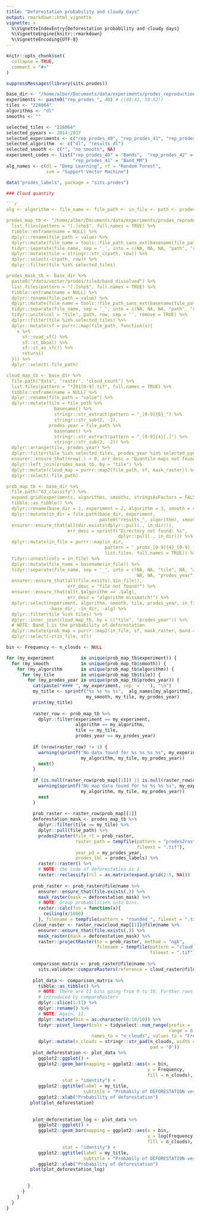 ```yaml
---
title: "Deforestation probability and cloudy days"
output: rmarkdown::html_vignette
vignette: >
  %\VignetteIndexEntry{Deforestation probability and cloudy days}
  %\VignetteEngine{knitr::rmarkdown}
  %\VignetteEncoding{UTF-8}
---
```


```r
knitr::opts_chunk$set(
  collapse = TRUE,
  comment = "#>"
)
```



```r

suppressMessages(library(sits.prodes))

base_dir <- "/home/alber/Documents/data/experiments/prodes_reproduction"
experiments <- paste0("rep_prodes_", 40) # c(40:42, 50:52))
tiles <- "226064"
algorithms <- "dl"
smooths <- ""

selected_tiles <- "226064"
selected_pyears <- 2014:2017
selected_experiments <- c("rep_prodes_40", "rep_prodes_41", "rep_prodes_42")
selected_algorithm  <- c("dl", "results_dl")
selected_smooth <- c("", "no_smooth", NA)
experiment_codes <- list("rep_prodes_40" = "Bands",  "rep_prodes_42" = "MM",  
                         "rep_prodes_41" = "Band_MM")
alg_names <- c(dl = "Deep Learning", rf = "Random Forest", 
               svm = "Support Vector Machine")

data("prodes_labels", package = "sits.prodes")

### Cloud quantity

```r

alg <- algorithm <- file_name <- file_path <- in_file <- path <- prodes_year <- sf <- tile <- value <- NULL

prodes_map_tb <- "/home/alber/Documents/data/experiments/prodes_reproduction/data/vector/prodes/tiled" %>% 
  list.files(pattern = "[.]shp$", full.names = TRUE) %>% 
  tibble::enframe(name = NULL) %>% 
  dplyr::rename(file_path = value) %>% 
  dplyr::mutate(file_name = tools::file_path_sans_ext(basename(file_path))) %>% 
  tidyr::separate(file_name, sep = '_', into = c(NA, NA, NA, "path", "row")) %>% 
  dplyr::mutate(tile = stringr::str_c(path, row)) %>% 
  dplyr::select(-c(path, row)) %>% 
  dplyr::filter(tile %in% selected_tiles)

prodes_mask_tb <- base_dir %>% 
  paste0("/data/vector/prodes/tiled/hand_dissolved") %>% 
  list.files(pattern = "[.]shp$", full.names = TRUE) %>% 
  tibble::enframe(name = NULL) %>% 
  dplyr::rename(file_path = value) %>% 
  dplyr::mutate(file_name = tools::file_path_sans_ext(basename(file_path))) %>% 
  tidyr::separate(file_name, sep = '_', into = c(NA, NA, NA, "path", "row")) %>% 
  tidyr::unite(col = "tile", path, row, sep = '', remove = TRUE) %>% 
  dplyr::filter(tile %in% selected_tiles) %>% 
  dplyr::mutate(sf = purrr::map(file_path, function(x){
    x %>% 
      sf::read_sf() %>% 
      sf::st_bbox() %>%
      sf::st_as_sfc() %>%
      return()
  })) %>% 
  dplyr::select(-file_path)

cloud_map_tb <- base_dir %>%
  file.path("data", "raster", "cloud_count") %>% 
  list.files(pattern = "*201[0-9].tif", full.names = TRUE) %>%
  tibble::enframe(name = NULL) %>%
  dplyr::rename(file_path = "value") %>%
  dplyr::mutate(tile = file_path %>%
                  basename() %>%
                  stringr::str_extract(pattern = "_[0-9]{6}_") %>%
                  stringr::str_sub(2, -2),
                prodes_year = file_path %>%
                  basename() %>%
                  stringr::str_extract(pattern = "_[0-9]{4}[.]") %>%
                  stringr::str_sub(2, -2)) %>%
  dplyr::arrange(tile, prodes_year) %>%
  dplyr::filter(tile %in% selected_tiles, prodes_year %in% selected_pyears) %>% 
  ensurer::ensure_that(nrow(.) > 0, err_desc = "Quantile maps not found.") %>% 
  dplyr::left_join(prodes_mask_tb, by = "tile") %>%  
  dplyr::mutate(cloud_map = purrr::map2(file_path, sf, mask_raster)) %>% 
  dplyr::select(-file_path)

prob_map_tb <- base_dir %>% 
  file.path("03_classify") %>% 
  expand.grid(experiments, algorithms, smooths, stringsAsFactors = FALSE) %>% 
  tibble::as_tibble() %>% 
  dplyr::rename(base_dir = 1, experiment = 2, algorithm = 3, smooth = 4) %>% 
  dplyr::mutate(in_dir = file.path(base_dir, experiment, 
                                   paste0("results_", algorithm), smooth)) %>% 
  ensurer::ensure_that(all(dir.exists(dplyr::pull(., in_dir))),
                       err_desc = sprintf("Directory not found: %s", 
                                          dplyr::pull(., in_dir))) %>% 
  dplyr::mutate(in_file = purrr::map(in_dir, 
                                     pattern = "_probs_[0-9]{4}_[0-9]_[0-9]{4}_[0-9][.]tif$", 
                                     list.files, full.names = TRUE)) %>% 
  tidyr::unnest(cols = in_file) %>% 
  dplyr::mutate(file_name = basename(in_file)) %>% 
  tidyr::separate(file_name, sep = '_', into = c(NA, NA, "tile", NA, "alg", NA, 
                                                 NA, NA, "prodes_year", NA)) %>% 
  ensurer::ensure_that(all(file.exists(.$in_file)), 
                       err_desc = "file not found!") %>% 
  ensurer::ensure_that(all(.$algorithm == .$alg), 
                       err_desc = "algorithm missmatch!") %>% 
  dplyr::select(experiment, algorithm, smooth, tile, prodes_year, in_file, 
                -base_dir, -in_dir, -alg) %>% 
  dplyr::filter(tile %in% tiles) %>% 
  dplyr::inner_join(cloud_map_tb, by = c("tile", "prodes_year")) %>% 
  # NOTE: Band 1 is the probability of deforestation
  dplyr::mutate(prob_map = purrr::map2(in_file, sf, mask_raster, band = 1)) %>% 
  dplyr::select(-c(in_file, sf))

```



```r

bin <- Frequency <- n_clouds <- NULL

for (my_experiment          in unique(prob_map_tb$experiment)) {
  for (my_smooth            in unique(prob_map_tb$smooth)) {
    for (my_algorithm       in unique(prob_map_tb$algorithm)) {
      for (my_tile          in unique(prob_map_tb$tile)) {
        for (my_prodes_year in unique(prob_map_tb$prodes_year)) {
          cat(paste("#### ", my_experiment, sep  = ' '), "\n")
          my_title <- sprintf("%s %s %s %s",  alg_names[my_algorithm],  
                              my_smooth, my_tile, my_prodes_year) 
          print(my_title) 
          
          raster_row <- prob_map_tb %>% 
            dplyr::filter(experiment == my_experiment,
                          algorithm == my_algorithm,
                          tile == my_tile,
                          prodes_year == my_prodes_year)
          
          if (nrow(raster_row) != 1) {
            warning(sprintf("No data found for %s %s %s %s", my_experiment, 
                            my_algorithm, my_tile, my_prodes_year))
            next()
          }
          
          if (is.null(raster_row$prob_map[[1]]) || is.null(raster_row$cloud_map[[1]])) {
            warning(sprintf("No map data found for %s %s %s %s", my_experiment, 
                            my_algorithm, my_tile, my_prodes_year))
            next
          }
         
          prob_raster <- raster_row$prob_map[[1]]
          deforestation_mask <- prodes_map_tb %>% 
            dplyr::filter(tile == my_tile) %>% 
            dplyr::pull(file_path) %>% 
            prodes2raster(file_rt = prob_raster, 
                          raster_path = tempfile(pattern = "prodes2raster", 
                                                 fileext = ".tif"),
                          year_pd = my_prodes_year, 
                          prodes_lbl = prodes_labels) %>% 
            raster::raster() %>% 
            # NOTE: the code of deforestation is 1
            raster::reclassify(rcl = as.matrix(expand.grid(2:5, NA)))
          
          prob_raster <- prob_raster@file@name %>% 
            ensurer::ensure_that(file.exists(.)) %>% 
            mask_raster(mask = deforestation_mask) %>% 
            # NOTE: Group probabilities into bins.
            raster::calc(fun = function(x){
              ceiling(x/1000)
            }, filename = tempfile(pattern = "rounded_", fileext = ".tif"))
          cloud_raster <- raster_row$cloud_map[[1]]@file@name %>% 
            ensurer::ensure_that(file.exists(.)) %>% 
            mask_raster(mask = deforestation_mask) %>% 
            raster::projectRaster(to = prob_raster, method = "ngb", 
                                  filename = tempfile(pattern = "cloud_proj_", 
                                                      fileext = ".tif"))
          
          comparison_matrix <- prob_raster@file@name %>% 
            sits.validate::compareRasters(reference = cloud_raster@file@name)
          
          plot_data <- comparison_matrix %>% 
            tibble::as_tibble() %>% 
            # NOTE: There are 11 bins going from 0 to 10. Furhter rows were 
            # introduced by compareRasters
            dplyr::slice(1:11) %>% 
            dplyr::rename() %>% 
            # NOTE: Again, 11.
            dplyr::mutate(bin = as.character(0:10/10)) %>% 
            tidyr::pivot_longer(cols = tidyselect::num_range(prefix = '', 
                                                             range = 0:23),
                                names_to = "n_clouds", values_to = "Frequency") %>% 
            dplyr::mutate(n_clouds = stringr::str_pad(n_clouds, width = 2, 
                                                      pad = '0')) 
          plot_deforestation <- plot_data %>% 
            ggplot2::ggplot() +
            ggplot2::geom_bar(mapping = ggplot2::aes(x = bin, 
                                                     y = Frequency, 
                                                     fill = n_clouds), 
                     stat = "identity") +
            ggplot2::ggtitle(label = my_title,
                             subtitle = "Probabily of DEFORESTATION versus CLOUDED OBSERVATIONS") +
            ggplot2::xlab("Probability of deforestation")  
         plot(plot_deforestation) 
         
         
          plot_deforestation_log <- plot_data %>% 
            ggplot2::ggplot() +
            ggplot2::geom_bar(mapping = ggplot2::aes(x = bin, 
                                                     y = log(Frequency), 
                                                     fill = n_clouds), 
                     stat = "identity") +
            ggplot2::ggtitle(label = my_title,
                             subtitle = "Probabily of DEFORESTATION versus CLOUDED OBSERVATIONS (log)") +
            ggplot2::xlab("Probability of deforestation")  
         plot(plot_deforestation_log) 
         

        }
      }
    }
  }
}

```

